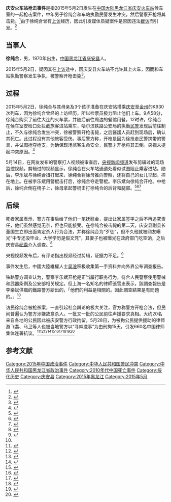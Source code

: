 {{Refimprove|time=2019-03-07T01:49:40+00:00}}
{{UTC+8}}
'''庆安火车站枪击事件'''是指2015年5月2日发生在[[中国大陆|中国大陆]][[黑龙江省|黑龙江省]][[庆安站|庆安火车站]]候车室的一起枪击案件，中年男子徐纯合和车站执勤民警发生冲突，然后警察开枪将其击毙。<ref>{{Cite web |url = http://news.hexun.com/2015-05-06/175562635.html |title = 黑龙江庆安枪击案 |author =  |date = 2015-05-06 |publisher = [[和讯网|和讯网]] |language = zh-hans |accessdate = 2015-05-14 |quote =  |archive-url = https://web.archive.org/web/20150518081654/http://news.hexun.com/2015-05-06/175562635.html |archive-date = 2015-05-18 |dead-url = yes }}</ref>由于徐纯合曾有[[上访|上访]]经历，因此引发媒体质疑案件是否因违法[[维稳|截访]]而引发。<ref>{{Cite web|url =http://www.dqdaily.com/shishi/2015-05/09/content_2661924.htm|title =媒体三问黑龙江庆安枪案：是否因违法截访引发|date =2015-05-09|publisher =大庆网|language =zh-hans|accessdate =2015-05-14|quote =|deadurl =yes|archiveurl =https://web.archive.org/web/20150518095223/http://www.dqdaily.com/shishi/2015-05/09/content_2661924.htm|archivedate =2015-05-18}}</ref>

== 当事人 ==
'''徐纯合'''，男，1970年出生，[[中国|中国]][[黑龙江省|黑龙江省]][[庆安县|庆安县]]人。

2015年5月2日，疑因其在[[上访|上访]]途中，因庆安县火车站不允许其上火车，因而和车站执勤警察发生争执，被警察开枪击毙<ref>{{cite web|title=《纽约时报》：中国警察枪杀访民，官方调查难以服众|url=http://cn.nytimes.com/china/20150517/c17police/print/dual/|access-date=2015-07-12|archive-date=2019-12-07|archive-url=https://web.archive.org/web/20191207093604/https://cn.nytimes.com/china/20150517/c17police/print/dual/|dead-url=no}}</ref>。

==过程==
2015年5月2日，徐纯合与其母亲及3个孩子准备在庆安站搭乘[[庆安县|庆安]]至[[金州|金州]]的K930次列车，因为徐纯合曾经的上访经历，所以检票员极力阻止他们上车。9点58分，徐纯合购买了前往大连的火车票，并随后前往周边的餐馆用餐。12时许，徐纯合在候车室安检口处拦截旅客进站乘车，哈尔滨铁路公安局的执勤[[民警|民警]]发现后前往制止，不久与徐纯合发生冲突，徐被警察开枪击毙，之后醫護人员赶到现场后，确认其死亡。此过程没有其他旅客受伤。事后警方称，开枪是因为徐抢走民警携带的警具，并试图抢夺枪支，为确保现场旅客生命安全，民警才开枪将其击倒。央视未提起冲突原因。<ref>{{Cite web |url = http://www.21ccom.net/plus/wapview.php?aid=124497 |title = 庆安枪声：别让真相淹没在血泊中 |author = [[谭敏涛|谭敏涛]] |date = 2015-05-08 |publisher = [[共识网|共识网]] |language = zh-hans |accessdate =2015-05-14 |quote = |archiveurl=https://web.archive.org/web/20160427200153/http://www.21ccom.net/plus/wapview.php?aid=124497|archivedate=2016-04-27|deadurl=yes}}</ref>

5月14日，在网友发布的警察打人视频被审查后，[[央视新闻频道|央视新闻频道]]发布剪辑过的现场监控视频。剪辑过的视频显示，徐纯合在火车站通道处看似试图阻止乘客进站。随后，李乐斌与徐纯合扭打起来，徐纯合将徐母推向警察，还将自己的女儿举起，摔在地上。在被李乐斌用警棍击打后，徐纯合夺走警棍。李乐斌向徐纯合开枪。中枪后，徐纯合倒在椅子上，徐母拿起警棍击打徐纯合的后背和腿部。<ref>{{cite web |author1=WeiboVideo |title=央视公布庆安枪击案监控 展现徐纯合被击毙全过程 |url=https://www.youtube.com/watch?v=s524hEU4P1E |website=YouTube |archiveurl=https://web.archive.org/web/20150814144546/https://www.youtube.com/watch?v=s524hEU4P1E&list=PLGC_NvJfEpCPJIE9-Wt-QvY16XUfbA_bx |archivedate=2015-08-14 |format=視頻 |date=2015-05-13 |dead-url=yes}}</ref><ref>{{Cite web |url = http://video.sina.com.cn/news/spj/hljqaqja/?opsubject_id=top1#138051258 |title = 黑龙江庆安枪击案专题 |language = zh-hans |publisher = 新浪 |accessdate = 2015-05-14 |archive-date = 2015-05-17 |archive-url = https://web.archive.org/web/20150517012559/http://video.sina.com.cn/news/spj/hljqaqja/?opsubject_id=top1#138051258 |format=視頻 |dead-url=no}}</ref><ref name=nyt>{{cite web |url=http://cn.nytimes.com/china/20150517/c17police/ |language=zh-hans |title=中国警察枪杀访民，官方调查难以服众 |publisher=[[纽约时报|纽约时报]]中文网 |date=2015-05-17 |accessdate=2015-05-26 |archive-date=2015-05-20 |archive-url=https://web.archive.org/web/20150520025428/http://cn.nytimes.com/china/20150517/c17police |dead-url=no }}</ref>

==后续==
死者家属表示，警方在事后给了他们一笔抚慰金，提出让家属签字之后不再追究责任，他们虽然感觉无奈，但也只能接受。在徐纯合被击毙的第二天，庆安县副县长董国生立即出面肯定杀人行为合法，并称徐纯合为“歹徒”，但不久他就被网友曝光“中专还没毕业，大学学历是假文凭”，其妻子也被曝光在政府部门吃空饷，之后庆安县[[纪委|纪委]]介入调查。<ref> {{Cite web|url =http://finance.gucheng.com/201505/3015922.shtml|title =庆安枪击案拿钱封口 现场视频私下流出真相曝光|author =|date =2015-05-07|publisher =股城网|language =zh-hans|accessdate =2015-05-14|quote =|deadurl =yes|archiveurl =https://web.archive.org/web/20150514084306/http://finance.gucheng.com/201505/3015922.shtml|archivedate =2015-05-14}}</ref>

央视视频发布后，有评论指出视频经过剪辑，证据力不足。<ref>{{Cite web|url = http://money.163.com/15/0515/12/APLHK0NJ00253B0H.html|title = 陶舜谈庆安枪案：人民不需要剪辑的真相|publisher = 网易财经|language = zh-hans|date = 2015-05-15|accessdate = 2015-05-27|archive-url = https://web.archive.org/web/20150527064716/http://money.163.com/15/0515/12/APLHK0NJ00253B0H.html|archive-date = 2015-05-27|dead-url = yes}}</ref>

事件发生后，中國大陸維權人士[[吴淦|吴淦]]积极收集第一手资料并向外界公布调查报告。
{{citation needed|徐抢夺防暴棍，并拳击民警头部，把警帽打飞。民警使用拳脚还击，在连续出击五次后打翻徐纯合在地。因倒地的徐纯合握住防暴棍，民警松开防暴棍并掏出枪，徐趁机抢走防暴棍，抡打民警。民警取出佩枪，民警开枪将徐击中。车站派出所随即拨打120呼救，25分钟左右120医生赶到现场，确认徐已死亡。调查认为，民警李乐斌开枪是正当履行职务行为，符合人民警察使用警械和武器条例及公安部相关规定。}}

铁路警方调查认为，警察李乐斌开枪是正当履行职务行为，符合人民警察使用警械和武器条例及公安部相关规定。但上海一名知名的律師張雪忠表示，該調查報告是李樂斌供職的鐵路警方給出的，「他們的利益是相關的。因此調查結果是有問題的。」<ref name=nyt />

访民徐纯合被枪杀案，一直引起社会舆论的极大关注，官方称警方开枪合法，但民间普遍认为警方涉嫌故意杀人。一批又一批的公民前往声援要求真相。大约20名来自各地的公民因此被庆安警方行政拘留，5月28日，为被拘公民提供援助的律师游飞翥、马卫等人也被当地警方以“寻衅滋事”为由刑拘15天。引发660名中国律师集体连署抗议。<ref>{{cite news |author1=小山 |title=维权律师王全璋709失联1000天其妻李文足天津寻夫遭遣京 |url=https://www.rfi.fr/cn/%E4%B8%AD%E5%9B%BD/20180409-%E7%BB%B4%E6%9D%83%E5%BE%8B%E5%B8%88%E7%8E%8B%E5%85%A8%E7%92%8B709%E5%A4%B1%E8%81%941000%E5%A4%A9%E5%85%B6%E5%A6%BB%E6%9D%8E%E6%96%87%E8%B6%B3%E5%A4%A9%E6%B4%A5%E5%AF%BB%E5%A4%AB%E9%81%AD%E9%81%A3%E4%BA%AC |accessdate=2021-05-19 |work=RFI |date=2018-04-09 |archive-date=2022-03-27 |archive-url=https://web.archive.org/web/20220327042317/https://www.rfi.fr/cn/%E4%B8%AD%E5%9B%BD/20180409-%E7%BB%B4%E6%9D%83%E5%BE%8B%E5%B8%88%E7%8E%8B%E5%85%A8%E7%92%8B709%E5%A4%B1%E8%81%941000%E5%A4%A9%E5%85%B6%E5%A6%BB%E6%9D%8E%E6%96%87%E8%B6%B3%E5%A4%A9%E6%B4%A5%E5%AF%BB%E5%A4%AB%E9%81%AD%E9%81%A3%E4%BA%AC }}</ref><ref>{{cite news |author1=纪锦玲 |title=中国709大抓捕5周年 欧盟呼吁释放维权人士 |url=https://www.swissinfo.ch/chi/%E4%B8%AD%E5%9B%BD709%E5%A4%A7%E6%8A%93%E6%8D%955%E5%91%A8%E5%B9%B4-%E6%AC%A7%E7%9B%9F%E5%91%BC%E5%90%81%E9%87%8A%E6%94%BE%E7%BB%B4%E6%9D%83%E4%BA%BA%E5%A3%AB/45890974 |accessdate=2021-05-19 |work=SWI |agency=法新社 |date=2020-07-08 |archive-date=2022-03-27 |archive-url=https://web.archive.org/web/20220327042319/https://www.swissinfo.ch/chi/%E4%B8%AD%E5%9B%BD709%E5%A4%A7%E6%8A%93%E6%8D%955%E5%91%A8%E5%B9%B4-%E6%AC%A7%E7%9B%9F%E5%91%BC%E5%90%81%E9%87%8A%E6%94%BE%E7%BB%B4%E6%9D%83%E4%BA%BA%E5%A3%AB/45890974 }}</ref><ref>{{cite news |title=游飛翥律師憂被官方秘密抓捕 |url=https://www.rfa.org/cantonese/news/lawyer-08282017083744.html |accessdate=2021-05-19 |work=自由亞洲電臺 |date=2017-08-28 |archive-date=2022-03-27 |archive-url=https://web.archive.org/web/20220327042322/https://www.rfa.org/cantonese/news/lawyer-08282017083744.html }}</ref><ref>{{cite news |author1=許夢兒 |title=大陸律師遭慶安警方拘捕 法律界聲援 |url=https://www.epochtimes.com/b5/15/5/29/n4445714.htm |accessdate=2021-05-19 |work=大紀元 |date=2015-05-29 |archive-date=2022-03-27 |archive-url=https://web.archive.org/web/20220327042326/https://www.epochtimes.com/b5/15/5/29/n4445714.htm }}</ref><ref>{{Cite web|title=庆安再有律师遭警方带走 舆论批当局疯狂抓人为掩盖真相|url=https://www.rfa.org/mandarin/yataibaodao/renquanfazhi/yf1-06012015104558.html|access-date=2022-01-30|work=Radio Free Asia|language=en|archive-date=2022-01-30|archive-url=https://web.archive.org/web/20220130172639/https://www.rfa.org/mandarin/yataibaodao/renquanfazhi/yf1-06012015104558.html|dead-url=no}}</ref><ref>{{Cite web|title=当代中国政法生态下的维权律师|url=https://opus.lib.uts.edu.au/bitstream/10453/52246/7/02whole.pdf|author=opus.lib.uts.edu.au}}</ref><ref>{{Cite web|title=律师庆安会见当事人无果反遭拘留|url=https://www.rfa.org/mandarin/yataibaodao/renquanfazhi/yf1-05292015105124.html|access-date=2022-01-30|work=Radio Free Asia|language=en|archive-date=2022-01-30|archive-url=https://web.archive.org/web/20220130133931/https://www.rfa.org/mandarin/yataibaodao/renquanfazhi/yf1-05292015105124.html|dead-url=no}}</ref><ref>{{Cite web|title=欲见徐纯合声援者不成 维权律师反被控罪|url=https://www.rfa.org/mandarin/Xinwen/lawyer-05292015063404.html|access-date=2022-01-30|work=Radio Free Asia|language=en|archive-date=2022-01-30|archive-url=https://web.archive.org/web/20220130133941/https://www.rfa.org/mandarin/Xinwen/lawyer-05292015063404.html|dead-url=no}}</ref><ref>{{Cite web|title=上海视窗 - 庆安枪案余波：多名参与声援者被抓或抹黑|url=https://www.rfi.fr/cn/%E4%B8%AD%E5%9B%BD/20150626-%E5%BA%86%E5%AE%89%E6%9E%AA%E6%A1%88%E4%BD%99%E6%B3%A2%EF%BC%9A%E5%A4%9A%E5%90%8D%E5%8F%82%E4%B8%8E%E5%A3%B0%E6%8F%B4%E8%80%85%E8%A2%AB%E6%8A%93%E6%88%96%E6%8A%B9%E9%BB%91|access-date=2022-01-30|date=2015-06-26|work=RFI - 法国国际广播电台|language=zh-Hans|archive-date=2022-01-30|archive-url=https://web.archive.org/web/20220130133925/https://www.rfi.fr/cn/%E4%B8%AD%E5%9B%BD/20150626-%E5%BA%86%E5%AE%89%E6%9E%AA%E6%A1%88%E4%BD%99%E6%B3%A2%EF%BC%9A%E5%A4%9A%E5%90%8D%E5%8F%82%E4%B8%8E%E5%A3%B0%E6%8F%B4%E8%80%85%E8%A2%AB%E6%8A%93%E6%88%96%E6%8A%B9%E9%BB%91|dead-url=no}}</ref><ref>{{Cite web|title=中国镇压维权律师人数持续增加 至少300人受影响|url=https://www.voachinese.com/a/voa-news-chinese-lawyers-20151106/3044230.html|access-date=2022-01-30|work=美国之音|language=zh|archive-date=2022-01-30|archive-url=https://web.archive.org/web/20220130133929/https://www.voachinese.com/a/voa-news-chinese-lawyers-20151106/3044230.html|dead-url=no}}</ref>

==参考文献==
{{Reflist|3}} 

[[Category:2015年中国政治事件|Category:2015年中国政治事件]]
[[Category:中华人民共和国警民冲突|Category:中华人民共和国警民冲突]]
[[Category:中华人民共和国黑龙江省政治事件|Category:中华人民共和国黑龙江省政治事件]]
[[Category:2010年代中国死亡事件|Category:2010年代中国死亡事件]]
[[Category:绥化历史|Category:绥化历史]]
[[Category:庆安县|Category:庆安县]]
[[Category:2015年黑龙江|Category:2015年黑龙江]]
[[Category:2015年5月|Category:2015年5月]]